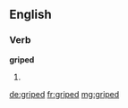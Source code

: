 ==English==

===Verb===
'''griped'''

# {{past of|gripe}}

[[de:griped]]
[[fr:griped]]
[[mg:griped]]